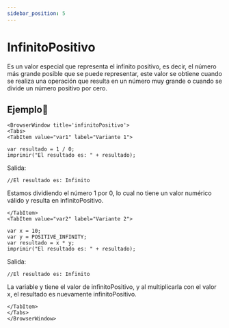 ```yaml
---
sidebar_position: 5
---
```



# InfinitoPositivo
Es un valor especial que representa el infinito positivo, es decir, el número más grande posible que se puede representar, este valor se obtiene cuando se realiza una operación que resulta en un número muy grande o cuando se divide un número positivo por cero.

## Ejemplo📝

```mdx-code-block
<BrowserWindow title='infinitoPositivo'>
<Tabs>
<TabItem value="var1" label="Variante 1">
```

```dummy
var resultado = 1 / 0;
imprimir("El resultado es: " + resultado);
```
Salida:

```dummy
//El resultado es: Infinito
```
Estamos dividiendo el número 1 por 0, lo cual no tiene un valor numérico válido y resulta en infinitoPositivo.
```mdx-code-block
</TabItem>
<TabItem value="var2" label="Variante 2">
```
```dummy
var x = 10;
var y = POSITIVE_INFINITY;
var resultado = x * y;
imprimir("El resultado es: " + resultado);
```
Salida:
```dummy
//El resultado es: Infinito
```
La variable y tiene el valor de infinitoPositivo, y al multiplicarla con el valor x, el resultado es nuevamente infinitoPositivo.
```mdx-code-block
</TabItem>
</Tabs>
</BrowserWindow>
```